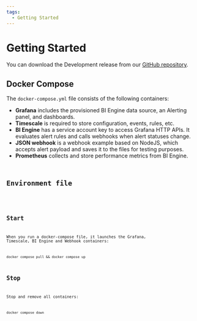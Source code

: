 ```yaml
---
tags:
  - Getting Started
---
```



# Getting Started

You can download the Development release from our [GitHub repository](https://github.com/volkovlabs/volkovlabs-bi-grafana).

## Docker Compose

The `docker-compose.yml` file consists of the following containers:

- **Grafana** includes the provisioned BI Engine data source, an Alerting panel, and dashboards.
- **Timescale** is required to store configuration, events, rules, etc.
- **BI Engine** has a service account key to access Grafana HTTP APIs. It evaluates alert rules and calls webhooks when alert statuses change.
- **JSON webhook** is a webhook example based on NodeJS, which accepts alert payload and saves it to the files for testing purposes.
- **Prometheus** collects and store performance metrics from BI Engine.

<Code
  url="https://github.com/VolkovLabs/volkovlabs-bi-grafana/blob/main/docker-compose.yml"
  language="yaml"
/>

## Environment file

<Code
  url="https://github.com/VolkovLabs/volkovlabs-bi-grafana/blob/main/.env"
  language="shell"
/>

## Start

When you run a docker-compose file, it launches the Grafana, Timescale, BI Engine and Webhook containers:

```
docker compose pull && docker compose up
```

## Stop

Stop and remove all containers:

```
docker compose down
```
